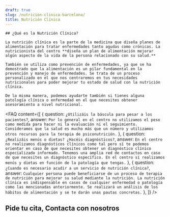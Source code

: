 ```yaml
---
draft: true
slug: /nutricion-clinica-barcelona/
title: Nutrición Clínica
---
```



<div class="flex gap-x-8 flex-wrap lg:flex-nowrap items-center">
  <ServicioCard type="nutricionClinica" />
  <div>

    ## ¿Qué es la Nutrición Clínica?

    La nutrición clínica es la parte de la medicina que diseña planes de alimentación para tratar enfermedades tanto agudas como crónicas. La nutricionista del centro **diseña un plan de alimentación mejorar algún aspecto de la vida de la persona relacionado con su salud.** 
    
    También se utiliza como prevención de enfermedades, ya que se ha demostrado que la alimentación es un pilar fundamental en la prevención y manejo de enfermedades. Se trata de un proceso personalizado en el que nos centraremos en tus necesidades nutricionales para poder mejorar tu estado de salud con la nutrición clínica. 

    De la misma manera, podemos ayudarte también si tienes alguna patología clínica o enfermedad en el que necesites obtener asesoramiento a nivel nutricional.

  </div>
</div>

<ComoEsLaTerapia tipo="nutricionClinica" title="¿Cómo es la intervención?" />
<Problemas tipo="nutricionClinica" />
<Valores />
<Reviews />

<FAQ content={[
  {
    question: `¿Utilizáis la báscula para pesar a los pacientes?`,
    answer: `Por lo general en el centro no utilizamos el peso como medida para hacer ni la evaluación ni el seguimiento. Consideramos que la salud es mucho más que un número y utilizamos otros recursos para la terapia de psiconutrición.`
  },
  {
    question: `¿Realizáis menús o dietas? ¿Hacéis diagnósticos?`,
    answer: `En el centro no realizamos diagnósticos clínicos como tal pero sí te podemos orientar en caso de que necesites obtener un diagnóstico clínico especializado informado. Tenemos una amplia red de contactos en caso de que necesites un diagnóstico específico. En el centro sí realizamos menús y dietas en función de la patología que tengas.`
  },
  {
    question: `¿Cuando es necesario acudir a un servicio de nutrición clínica?`,
    answer: `Cualquier persona puede beneficiarse de un proceso de terapia de nutrición para mejorar su salud mediante la nutrición. La nutrición clínica es indispensable en casos de cualquier enfermedad o patología como las mencionadas anteriormente. Se realizará un análisis de los hábitos de alimentación y se te darán unas pautas concretas.`
  },
]} />

<h2>Pide tu cita, Contacta con nosotros</h2>
<ContactForm />
